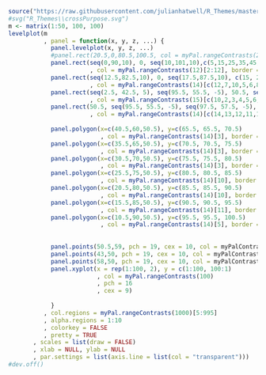 ```r
source("https://raw.githubusercontent.com/julianhatwell/R_Themes/master/myFirstTheme.R")
#svg("R_Themes\\crossPurpose.svg")
m <- matrix(1:50, 100, 100)
levelplot(m
          , panel = function(x, y, z, ...) {
            panel.levelplot(x, y, z, ...)
            #panel.rect(20.5,0,80.5,100.5, col = myPal.rangeContrasts(2)[1], border = "transparent")
            panel.rect(seq(0,90,10), 0, seq(10,101,10),c(5,15,25,35,45,45,35,25,15,5)
                       , col = myPal.rangeContrasts(12)[2:12], border = "transparent")
            panel.rect(seq(12.5,82.5,10), 0, seq(17.5,87.5,10), c(15, 25, 35, 45, 45, 35, 25, 15)
                       , col = myPal.rangeContrasts(14)[c(12,7,10,5,6,8,11,13)], border = "transparent")
            panel.rect(seq(2.5, 42.5, 5), seq(95.5, 55.5, -5), 50.5, seq(100.5, 60.5, -5)
                       , col = myPal.rangeContrasts(15)[c(10,2,3,4,5,6,7,8)], border = "transparent")
            panel.rect(50.5, seq(95.5, 55.5, -5), seq(97.5, 57.5, -5), seq(100.5, 60.5, -5)
                       , col = myPal.rangeContrasts(14)[c(14,13,12,11,10,9,8,7)], border = "transparent")
            
            panel.polygon(x=c(40.5,60,50.5), y=c(65.5, 65.5, 70.5)
                          , col = myPal.rangeContrasts(14)[3], border = "transparent", alpha = 0.3)
            panel.polygon(x=c(35.5,65,50.5), y=c(70.5, 70.5, 75.5)
                          , col = myPal.rangeContrasts(14)[3], border = "transparent", alpha = 0.3)
            panel.polygon(x=c(30.5,70,50.5), y=c(75.5, 75.5, 80.5)
                          , col = myPal.rangeContrasts(14)[3], border = "transparent", alpha = 0.3)
            panel.polygon(x=c(25.5,75,50.5), y=c(80.5, 80.5, 85.5)
                          , col = myPal.rangeContrasts(14)[10], border = "transparent", alpha = 0.3)
            panel.polygon(x=c(20.5,80,50.5), y=c(85.5, 85.5, 90.5)
                          , col = myPal.rangeContrasts(14)[10], border = "transparent", alpha = 0.3)
            panel.polygon(x=c(15.5,85,50.5), y=c(90.5, 90.5, 95.5)
                          , col = myPal.rangeContrasts(14)[11], border = "transparent", alpha = 0.3)
            panel.polygon(x=c(10.5,90,50.5), y=c(95.5, 95.5, 100.5)
                          , col = myPal.rangeContrasts(14)[5], border = "transparent", alpha = 0.3)
            
            
            panel.points(50.5,59, pch = 19, cex = 10, col = myPalContrasts[5])
            panel.points(43,50, pch = 19, cex = 10, col = myPalContrasts[4])
            panel.points(58,50, pch = 19, cex = 10, col = myPalContrasts[6])
            panel.xyplot(x = rep(1:100, 2), y = c(1:100, 100:1)
                         , col = myPal.rangeContrasts(100)
                         , pch = 16
                         , cex = 9)
            
            }
          , col.regions = myPal.rangeContrasts(1000)[5:995]
          , alpha.regions = 1:10
          , colorkey = FALSE
          , pretty = TRUE
       , scales = list(draw = FALSE)
       , xlab = NULL, ylab = NULL
       , par.settings = list(axis.line = list(col = "transparent")))
#dev.off()
```


